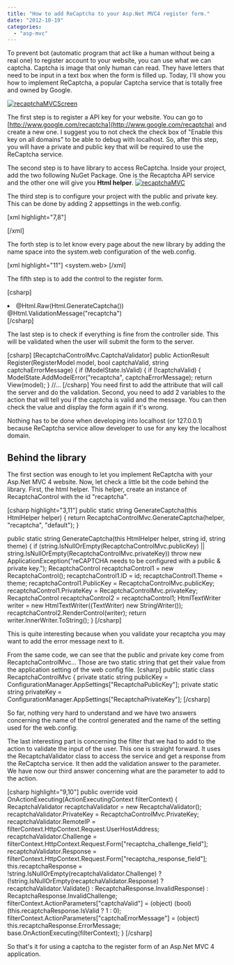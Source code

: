 ```yaml
---
title: "How to add ReCaptcha to your Asp.Net MVC4 register form."
date: "2012-10-19"
categories: 
  - "asp-mvc"
---
```


To prevent bot (automatic program that act like a human without being a real one) to register account to your website, you can use what we can captcha. Captcha is image that only human can read. They have letters that need to be input in a text box when the form is filled up. Today, I'll show you how to implement ReCaptcha, a popular Captcha service that is totally free and owned by Google.

[![](http://patrickdesjardins.com/blog/wp-content/uploads/2012/09/recaptchaMVCScreen-331x400.png "recaptchaMVCScreen")](http://patrickdesjardins.com/blog/?attachment_id=1576)

The first step is to register a API key for your website. You can go to [http://www.google.com/recaptcha](http://www.google.com/recaptcha) and create a new one. I suggest you to not check the check box of "Enable this key on all domains" to be able to debug with localhost. So, after this step, you will have a private and public key that will be required to use the ReCaptcha service.

The second step is to have library to access ReCaptcha. Inside your project, add the two following NuGet Package. One is the Recaptcha API service and the other one will give you **Html helper**. [![](http://patrickdesjardins.com/blog/wp-content/uploads/2012/09/recaptchaMVC1-400x131.png "recaptchaMVC")](http://patrickdesjardins.com/blog/?attachment_id=1574)

The third step is to configure your project with the public and private key. This can be done by adding 2 appsettings in the web.config.

\[xml highlight="7,8"\] <appSettings> <add key="webpages:Version" value="2.0.0.0" /> <add key="webpages:Enabled" value="false" /> <add key="PreserveLoginUrl" value="true" /> <add key="ClientValidationEnabled" value="true" /> <add key="UnobtrusiveJavaScriptEnabled" value="true" />

<add key="RecaptchaPrivateKey" value="123nI9cSAAAAALtUefffnLRn2pWb7IpNrtOGQjzz" /> <add key="RecaptchaPublicKey" value="123nI9cSAAAAAOH3eee3t1ZaZ6rRUwHQK4KMimfu" /> </appSettings> \[/xml\]

The forth step is to let know every page about the new library by adding the name space into the system.web configuration of the web.config.

\[xml highlight="11"\] <system.web> <pages> <namespaces> <add namespace="System.Web.Helpers" /> <add namespace="System.Web.Mvc" /> <add namespace="System.Web.Mvc.Ajax" /> <add namespace="System.Web.Mvc.Html" /> <add namespace="System.Web.Optimization" /> <add namespace="System.Web.Routing" /> <add namespace="System.Web.WebPages" /> <add namespace="Recaptcha" /> </namespaces> </pages> \[/xml\]

The fifth step is to add the control to the register form.

\[csharp\] <li> @Html.Raw(Html.GenerateCaptcha()) @Html.ValidationMessage("recaptcha") </li> \[/csharp\]

The last step is to check if everything is fine from the controller side. This will be validated when the user will submit the form to the server.

\[csharp\] \[RecaptchaControlMvc.CaptchaValidator\] public ActionResult Register(RegisterModel model, bool captchaValid, string captchaErrorMessage) { if (ModelState.IsValid) { if (!captchaValid) { ModelState.AddModelError("recaptcha", captchaErrorMessage); return View(model); } //... \[/csharp\] You need first to add the attribute that will call the server and do the validation. Second, you need to add 2 variables to the action that will tell you if the captcha is valid and the message. You can then check the value and display the form again if it's wrong.

Nothing has to be done when developing into localhost (or 127.0.0.1) because ReCaptcha service allow developer to use for any key the localhost domain.

## Behind the library

The first section was enough to let you implement ReCaptcha with your Asp.Net MVC 4 website. Now, let check a little bit the code behind the library. First, the html helper. This helper, create an instance of RecaptchaControl with the id "recaptcha".

\[csharp highlight="3,11"\] public static string GenerateCaptcha(this HtmlHelper helper) { return RecaptchaControlMvc.GenerateCaptcha(helper, "recaptcha", "default"); }

public static string GenerateCaptcha(this HtmlHelper helper, string id, string theme) { if (string.IsNullOrEmpty(RecaptchaControlMvc.publicKey) || string.IsNullOrEmpty(RecaptchaControlMvc.privateKey)) throw new ApplicationException("reCAPTCHA needs to be configured with a public & private key."); RecaptchaControl recaptchaControl1 = new RecaptchaControl(); recaptchaControl1.ID = id; recaptchaControl1.Theme = theme; recaptchaControl1.PublicKey = RecaptchaControlMvc.publicKey; recaptchaControl1.PrivateKey = RecaptchaControlMvc.privateKey; RecaptchaControl recaptchaControl2 = recaptchaControl1; HtmlTextWriter writer = new HtmlTextWriter((TextWriter) new StringWriter()); recaptchaControl2.RenderControl(writer); return writer.InnerWriter.ToString(); } \[/csharp\]

This is quite interesting because when you validate your recaptcha you may want to add the error message next to it.

From the same code, we can see that the public and private key come from RecaptchaControlMvc... Those are two static string that get their value from the application setting of the web config file. \[csharp\] public static class RecaptchaControlMvc { private static string publicKey = ConfigurationManager.AppSettings\["RecaptchaPublicKey"\]; private static string privateKey = ConfigurationManager.AppSettings\["RecaptchaPrivateKey"\]; \[/csharp\]

So far, nothing very hard to understand and we have two answers concerning the name of the control generated and the name of the setting used for the web.config.

The last interesting part is concerning the filter that we had to add to the action to validate the input of the user. This one is straight forward. It uses the RecaptchaValidator class to access the service and get a response from the ReCaptcha service. It then add the validation answer to the parameter. We have now our third answer concerning what are the parameter to add to the action.

\[csharp highlight="9,10"\] public override void OnActionExecuting(ActionExecutingContext filterContext) { RecaptchaValidator recaptchaValidator = new RecaptchaValidator(); recaptchaValidator.PrivateKey = RecaptchaControlMvc.PrivateKey; recaptchaValidator.RemoteIP = filterContext.HttpContext.Request.UserHostAddress; recaptchaValidator.Challenge = filterContext.HttpContext.Request.Form\["recaptcha\_challenge\_field"\]; recaptchaValidator.Response = filterContext.HttpContext.Request.Form\["recaptcha\_response\_field"\]; this.recaptchaResponse = !string.IsNullOrEmpty(recaptchaValidator.Challenge) ? (!string.IsNullOrEmpty(recaptchaValidator.Response) ? recaptchaValidator.Validate() : RecaptchaResponse.InvalidResponse) : RecaptchaResponse.InvalidChallenge; filterContext.ActionParameters\["captchaValid"\] = (object) (bool) (this.recaptchaResponse.IsValid ? 1 : 0); filterContext.ActionParameters\["captchaErrorMessage"\] = (object) this.recaptchaResponse.ErrorMessage; base.OnActionExecuting(filterContext); } \[/csharp\]

So that's it for using a captcha to the register form of an Asp.Net MVC 4 application.
